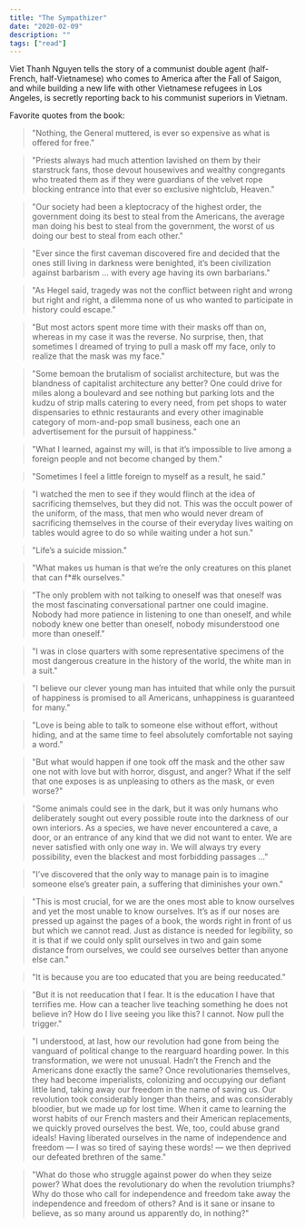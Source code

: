 ```yaml
---
title: "The Sympathizer"
date: "2020-02-09"
description: ""
tags: ["read"]
---
```


Viet Thanh Nguyen tells the story of a communist double agent (half-French, half-Vietnamese) who comes to America after the Fall of Saigon, and while building a new life with other Vietnamese refugees in Los Angeles, is secretly reporting back to his communist superiors in Vietnam.

Favorite quotes from the book:

> "Nothing, the General muttered, is ever so expensive as what is offered for free."

> "Priests always had much attention lavished on them by their starstruck fans, those devout housewives and wealthy congregants who treated them as if they were guardians of the velvet rope blocking entrance into that ever so exclusive nightclub, Heaven."

> "Our society had been a kleptocracy of the highest order, the government doing its best to steal from the Americans, the average man doing his best to steal from the government, the worst of us doing our best to steal from each other."

> "Ever since the first caveman discovered fire and decided that the ones still living in darkness were benighted, it’s been civilization against barbarism ... with every age having its own barbarians."

> "As Hegel said, tragedy was not the conflict between right and wrong but right and right, a dilemma none of us who wanted to participate in history could escape."

> "But most actors spent more time with their masks off than on, whereas in my case it was the reverse. No surprise, then, that sometimes I dreamed of trying to pull a mask off my face, only to realize that the mask was my face."

> "Some bemoan the brutalism of socialist architecture, but was the blandness of capitalist architecture any better? One could drive for miles along a boulevard and see nothing but parking lots and the kudzu of strip malls catering to every need, from pet shops to water dispensaries to ethnic restaurants and every other imaginable category of mom-and-pop small business, each one an advertisement for the pursuit of happiness."

> "What I learned, against my will, is that it’s impossible to live among a foreign people and not become changed by them."

> "Sometimes I feel a little foreign to myself as a result, he said."

> "I watched the men to see if they would flinch at the idea of sacrificing themselves, but they did not. This was the occult power of the uniform, of the mass, that men who would never dream of sacrificing themselves in the course of their everyday lives waiting on tables would agree to do so while waiting under a hot sun."

> "Life’s a suicide mission."

> "What makes us human is that we’re the only creatures on this planet that can f\*#k ourselves."

> "The only problem with not talking to oneself was that oneself was the most fascinating conversational partner one could imagine. Nobody had more patience in listening to one than oneself, and while nobody knew one better than oneself, nobody misunderstood one more than oneself."

> "I was in close quarters with some representative specimens of the most dangerous creature in the history of the world, the white man in a suit."

> "I believe our clever young man has intuited that while only the pursuit of happiness is promised to all Americans, unhappiness is guaranteed for many."

> "Love is being able to talk to someone else without effort, without hiding, and at the same time to feel absolutely comfortable not saying a word."

> "But what would happen if one took off the mask and the other saw one not with love but with horror, disgust, and anger? What if the self that one exposes is as unpleasing to others as the mask, or even worse?"

> "Some animals could see in the dark, but it was only humans who deliberately sought out every possible route into the darkness of our own interiors. As a species, we have never encountered a cave, a door, or an entrance of any kind that we did not want to enter. We are never satisfied with only one way in. We will always try every possibility, even the blackest and most forbidding passages ..."

> "I’ve discovered that the only way to manage pain is to imagine someone else’s greater pain, a suffering that diminishes your own."

> "This is most crucial, for we are the ones most able to know ourselves and yet the most unable to know ourselves. It’s as if our noses are pressed up against the pages of a book, the words right in front of us but which we cannot read. Just as distance is needed for legibility, so it is that if we could only split ourselves in two and gain some distance from ourselves, we could see ourselves better than anyone else can."

> "It is because you are too educated that you are being reeducated."

> "But it is not reeducation that I fear. It is the education I have that terrifies me. How can a teacher live teaching something he does not believe in? How do I live seeing you like this? I cannot. Now pull the trigger."

> "I understood, at last, how our revolution had gone from being the vanguard of political change to the rearguard hoarding power. In this transformation, we were not unusual. Hadn’t the French and the Americans done exactly the same? Once revolutionaries themselves, they had become imperialists, colonizing and occupying our defiant little land, taking away our freedom in the name of saving us. Our revolution took considerably longer than theirs, and was considerably bloodier, but we made up for lost time. When it came to learning the worst habits of our French masters and their American replacements, we quickly proved ourselves the best. We, too, could abuse grand ideals! Having liberated ourselves in the name of independence and freedom — I was so tired of saying these words! — we then deprived our defeated brethren of the same."

> "What do those who struggle against power do when they seize power? What does the revolutionary do when the revolution triumphs? Why do those who call for independence and freedom take away the independence and freedom of others? And is it sane or insane to believe, as so many around us apparently do, in nothing?"
